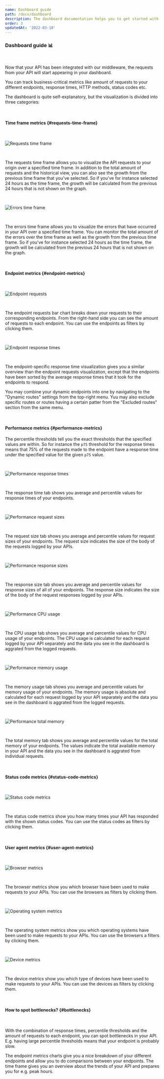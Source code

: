 ```yaml
---
name: Dashboard guide
path: /docs/dashboard
description: The dashboard documentation helps you to get started with using our dashboard. Learn how to inspect your metrics historically, by endpoints and much more.
order: 3
updatedAt: '2022-03-10'
---
```


### Dashboard guide 📊

<br />

Now that your API has been integrated with our middleware,
the requests from your API will start appearing in your dashboard.

You can track business-critical metrics like amount of requests to your different endpoints,
response times, HTTP methods, status codes etc.

The dashboard is quite self-explanatory, but the visualization is divided into three categories:

<br />

#### Time frame metrics {#requests-time-frame}

<br />

![Requests time frame](/mock-ups/requests-time-frame.png)

<br />

The requests time frame allows you to visualize the API requests to your origin over a specified time frame.
In addition to the total amount of requests and the historical view, you can also see the growth from the previous time frame that you've selected.
So if you've for instance selected 24 hours as the time frame, the growth will be calculated from the previous 24 hours that is not shown on the graph.

<br />

![Errors time frame](/mock-ups/errors-time-frame.png)

<br />

The errors time frame allows you to visualize the errors that have occurred in your API over a specified time frame.
You can monitor the total amount of the errors over the time frame as well as the growth from the previous time frame.
So if you've for instance selected 24 hours as the time frame, the growth will be calculated from the previous 24 hours that is not shown on the graph.

<br />

#### Endpoint metrics {#endpoint-metrics}

<br />

![Endpoint requests](/mock-ups/endpoint-requests.png)

<br />

The endpoint requests bar chart breaks down your requests to their corresponding endpoints.
From the right-hand side you can see the amount of requests to each endpoint.
You can use the endpoints as filters by clicking them.

<br />

![Endpoint response times](/mock-ups/endpoint-response-times.png)

<br />

The endpoint-specific response time visualization gives you a similar overview than the endpoint requests visualization,
except that the endpoints have been sorted by the average response times that it took for the endpoints to respond.

You may combine your dynamic endpoints into one by navigating to the "Dynamic routes" settings from the top-right menu.
Yuu may also exclude specific routes or routes having a certain patter from the "Excluded routes" section from the same menu.

<br />

#### Performance metrics {#performance-metrics}

The percentile thresholds tell you the exact thresholds that the specified values are within.
So for instance the `p75` threshold for the response times means that 75% of the requests made to the endpoint have a response time under the specified value for the given `p75` value.

<br />

![Performance response times](/mock-ups/performance-response-times.png)

<br />

The response time tab shows you average and percentile values for response times of your endpoints.

<br />

![Performance request sizes](/mock-ups/performance-request-sizes.png)

<br />

The request size tab shows you average and percentile values for request sizes of your endpoints.
The request size indicates the size of the body of the requests logged by your APIs.

<br />

![Performance response sizes](/mock-ups/performance-response-sizes.png)

<br />

The response size tab shows you average and percentile values for response sizes of all of your endpoints.
The response size indicates the size of the body of the request responses logged by your APIs.

<br />

![Performance CPU usage](/mock-ups/performance-cpu-usage.png)

<br />

The CPU usage tab shows you average and percentile values for CPU usage of your endpoints.
The CPU usage is calculated for each request logged by your API separately and the data you see in the dashboard is aggrated from the logged requests.

<br />

![Performance memory usage](/mock-ups/performance-memory-usage.png)

<br />

The memory usage tab shows you average and percentile values for memory usage of your endpoints.
The memory usage is absolute and calculated for each request logged by your API separately and the data you see in the dashboard is aggrated from the logged requests.

<br />

![Performance total memory](/mock-ups/performance-total-memory.png)

<br />

The total memory tab shows you average and percentile values for the total memory of your endpoints.
The values indicate the total available memory in your API and the data you see in the dashboard is aggrated from individual requests.

<br />

#### Status code metrics {#status-code-metrics}

<br />

![Status code metrics](/mock-ups/status-code-metrics.png)

<br />

The status code metrics show you how many times your API has responded with the shown status codes.
You can use the status codes as filters by clicking them.

<br />

#### User agent metrics {#user-agent-metrics}

<br />

![Browser metrics](/mock-ups/user-agent-browsers.png)

<br />

The browser metrics show you which browser have been used to make requests to your APIs.
You can use the browsers as filters by clicking them.

<br />

![Operating system metrics](/mock-ups/user-agent-operating-systems.png)

<br />

The operating system metrics show you which operating systems have been used to make requests to your APIs.
You can use the browsers a filters by clicking them.

<br />

![Device metrics](/mock-ups/user-agent-devices.png)

<br />

The device metrics show you which type of devices have been used to make requests to your APIs.
You can use the devices as filters by clicking them.

<br />

#### How to spot bottlenecks? {#bottlenecks}

<br />

With the combination of response times, percentile thresholds and the amount of requests to each endpoint,
you can spot bottlenecks in your API. E.g. having large percentile thresholds means that your endpoint is probably slow.

The endpoint metrics charts give you a nice breakdown of your different endpoints and allow you to do comparisons between your endpoints.
The time frame gives you an overview about the trends of your API and prepares you for e.g. peak hours.
